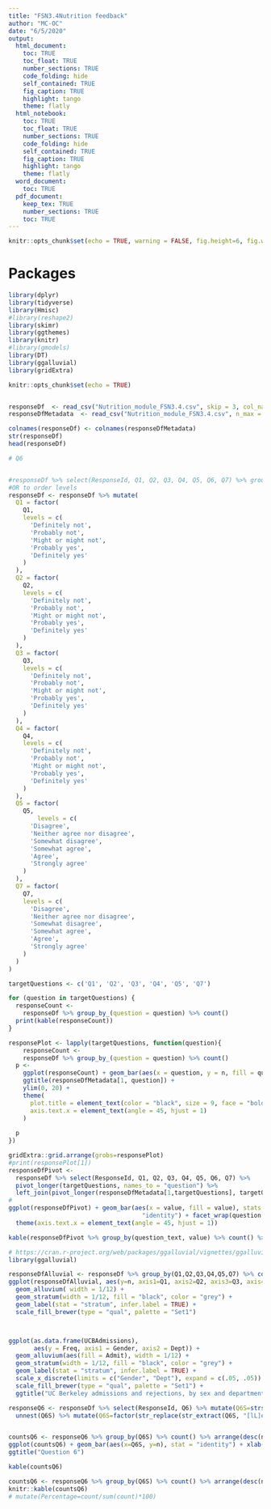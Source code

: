```yaml
---
title: "FSN3.4Nutrition feedback"
author: "MC-OC"
date: "6/5/2020"
output:
  html_document:
    toc: TRUE
    toc_float: TRUE
    number_sections: TRUE
    code_folding: hide
    self_contained: TRUE 
    fig_caption: TRUE
    highlight: tango
    theme: flatly
  html_notebook: 
    toc: TRUE
    toc_float: TRUE
    number_sections: TRUE
    code_folding: hide
    self_contained: TRUE 
    fig_caption: TRUE
    highlight: tango
    theme: flatly
  word_document:
    toc: TRUE
  pdf_document:
    keep_tex: TRUE
    number_sections: TRUE
    toc: TRUE
---
```


```r
knitr::opts_chunk$set(echo = TRUE, warning = FALSE, fig.height=6, fig.width=10)

```

# Packages

```r
library(dplyr)
library(tidyverse)
library(Hmisc)
#library(reshape2)
library(skimr)
library(ggthemes)
library(knitr)
#library(gmodels)
library(DT)
library(ggalluvial)
library(gridExtra)


```


```r
knitr::opts_chunk$set(echo = TRUE)


responseDf  <- read_csv("Nutrition_module_FSN3.4.csv", skip = 3, col_names=FALSE )
responseDfMetadata  <- read_csv("Nutrition_module_FSN3.4.csv", n_max = 1 )

colnames(responseDf) <- colnames(responseDfMetadata)
str(responseDf)
head(responseDf)
```

```r
# Q6



```


```r
#responseDf %>% select(ResponseId, Q1, Q2, Q3, Q4, Q5, Q6, Q7) %>% group_by(Q1, Q2) %>% count()
#OR to order levels
responseDf <- responseDf %>% mutate(
  Q1 = factor(
    Q1,
    levels = c(
      'Definitely not',
      'Probably not',
      'Might or might not',
      'Probably yes',
      'Definitely yes'
    )
  ),
  Q2 = factor(
    Q2,
    levels = c(
      'Definitely not',
      'Probably not',
      'Might or might not',
      'Probably yes',
      'Definitely yes'
    )
  ),
  Q3 = factor(
    Q3,
    levels = c(
      'Definitely not',
      'Probably not',
      'Might or might not',
      'Probably yes',
      'Definitely yes'
    )
  ),
  Q4 = factor(
    Q4,
    levels = c(
      'Definitely not',
      'Probably not',
      'Might or might not',
      'Probably yes',
      'Definitely yes'
    )
  ),
  Q5 = factor(
    Q5,
        levels = c(
      'Disagree',
      'Neither agree nor disagree',
      'Somewhat disagree',
      'Somewhat agree',
      'Agree',
      'Strongly agree'
    )
  ),
  Q7 = factor(
    Q7,
    levels = c(
      'Disagree',
      'Neither agree nor disagree',
      'Somewhat disagree',
      'Somewhat agree',
      'Agree',
      'Strongly agree'
    )
  )
)

```




```r
targetQuestions <- c('Q1', 'Q2', 'Q3', 'Q4', 'Q5', 'Q7')
```

```r

for (question in targetQuestions) {
  responseCount <-
    responseDf %>% group_by_(question = question) %>% count()
  print(kable(responseCount))
}

responsePlot <- lapply(targetQuestions, function(question){
    responseCount <-
    responseDf %>% group_by_(question = question) %>% count()
  p <-
    ggplot(responseCount) + geom_bar(aes(x = question, y = n, fill = question), stat = "identity") +
    ggtitle(responseDfMetadata[1, question]) +
    ylim(0, 20) +
    theme(
      plot.title = element_text(color = "black", size = 9, face = "bold"),
      axis.text.x = element_text(angle = 45, hjust = 1)
    )
  
  p
})

gridExtra::grid.arrange(grobs=responsePlot)
#print(responsePlot[1])
responseDfPivot <-
  responseDf %>% select(ResponseId, Q1, Q2, Q3, Q4, Q5, Q6, Q7) %>%
  pivot_longer(targetQuestions, names_to = "question") %>%
  left_join(pivot_longer(responseDfMetadata[1,targetQuestions], targetQuestions, names_to ="question", values_to="question_text"), "question")
# 
ggplot(responseDfPivot) + geom_bar(aes(x = value, fill = value), stats =
                                     "identity") + facet_wrap(question ~ ., scales = "free_x") +
  theme(axis.text.x = element_text(angle = 45, hjust = 1))

kable(responseDfPivot %>% group_by(question_text, value) %>% count() %>% pivot_wider(names_from=value, values_from ="n"))
```

```r
# https://cran.r-project.org/web/packages/ggalluvial/vignettes/ggalluvial.html
library(ggalluvial)

responseDfAlluvial <- responseDf %>% group_by(Q1,Q2,Q3,Q4,Q5,Q7) %>% count()
ggplot(responseDfAlluvial, aes(y=n, axis1=Q1, axis2=Q2, axis3=Q3, axis4=Q4)) + 
  geom_alluvium( width = 1/12) +
  geom_stratum(width = 1/12, fill = "black", color = "grey") +
  geom_label(stat = "stratum", infer.label = TRUE) +
  scale_fill_brewer(type = "qual", palette = "Set1") 



ggplot(as.data.frame(UCBAdmissions),
       aes(y = Freq, axis1 = Gender, axis2 = Dept)) +
  geom_alluvium(aes(fill = Admit), width = 1/12) +
  geom_stratum(width = 1/12, fill = "black", color = "grey") +
  geom_label(stat = "stratum", infer.label = TRUE) +
  scale_x_discrete(limits = c("Gender", "Dept"), expand = c(.05, .05)) +
  scale_fill_brewer(type = "qual", palette = "Set1") +
  ggtitle("UC Berkeley admissions and rejections, by sex and department")

```

```r
responseQ6 <- responseDf %>% select(ResponseId, Q6) %>% mutate(Q6S=strsplit(str_replace_all(Q6, ",L", "\tL"), "\t")) %>% 
  unnest(Q6S) %>% mutate(Q6S=factor(str_replace(str_extract(Q6S, "[lL]ecture [0-9]*"), "l", "L"), levels =paste("Lecture", seq(1,13))))


countsQ6 <- responseQ6 %>% group_by(Q6S) %>% count() %>% arrange(desc(n)) 
ggplot(countsQ6) + geom_bar(aes(x=Q6S, y=n), stat = "identity") + xlab("Lecture") + ylab("nunber of preferences")+ coord_flip() +
ggtitle("Question 6")

kable(countsQ6)
```


```r
countsQ6 <- responseQ6 %>% group_by(Q6S) %>% count() %>% arrange(desc(n))
knitr::kable(countsQ6)
# mutate(Percentage=count/sum(count)*100)

```
